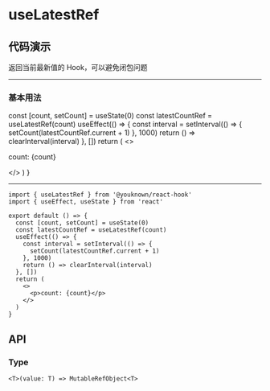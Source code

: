 # useLatestRef

## 代码演示


返回当前最新值的 Hook，可以避免闭包问题

---

### 基本用法

  const [count, setCount] = useState(0)
  const latestCountRef = useLatestRef(count)
  useEffect(() => {
    const interval = setInterval(() => {
      setCount(latestCountRef.current + 1)
    }, 1000)
    return () => clearInterval(interval)
  }, [])
  return (
    <>
      <p>count: {count}</p>
    </>
  )
}

<BasicUsage />

---

```tsx
import { useLatestRef } from '@youknown/react-hook'
import { useEffect, useState } from 'react'

export default () => {
  const [count, setCount] = useState(0)
  const latestCountRef = useLatestRef(count)
  useEffect(() => {
    const interval = setInterval(() => {
      setCount(latestCountRef.current + 1)
    }, 1000)
    return () => clearInterval(interval)
  }, [])
  return (
    <>
      <p>count: {count}</p>
    </>
  )
}
```

## API

### Type

`<T>(value: T) => MutableRefObject<T>`